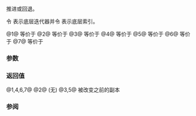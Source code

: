{{cpp/ranges/enumerate_view/iterator/title|1=operator++,--,+=,-=}}
{{cpp/ranges/enumerate_view/navbar}}

{{dcl begin}}
{{dcl|num=1|since=c++23|
constexpr /*iterator*/&amp; operator++();
}}
{{dcl|num=2|since=c++23|
constexpr void operator++( int );
}}
{{dcl|num=3|since=c++23|
constexpr /*iterator*/ operator++( int )
    requires ranges::forward_range&lt;Base&gt;;
}}
{{dcl|num=4|since=c++23|
constexpr /*iterator*/&amp; operator--()
    requires ranges::bidirectional_range&lt;Base&gt;;
}}
{{dcl|num=5|since=c++23|
constexpr /*iterator*/ operator--( int )
    requires ranges::bidirectional_range&lt;Base&gt;;
}}
{{dcl|num=6|since=c++23|1=
constexpr /*iterator*/&amp; operator+=( difference_type n )
    requires ranges::random_access_range&lt;Base&gt;;
}}
{{dcl|num=7|since=c++23|1=
constexpr /*iterator*/&amp; operator-=( difference_type n )
    requires ranges::random_access_range&lt;Base&gt;;
}}
{{dcl end}}

推进或回退{{rlp|iterator|迭代器}}。

令 {{rlpi|/#数据成员|current_}} 表示底层迭代器并令 {{rlpi|/#数据成员|pos_}} 表示底层索引。

@1@ 等价于 {{c|1=++current_; ++pos_; return *this;}}
@2@ 等价于 {{c|1=++current_;}}
@3@ 等价于 {{c|1=auto tmp = *this; ++*this; return tmp;}}
@4@ 等价于 {{c|1=--current_; --pos_; return *this;}}
@5@ 等价于 {{c|1=auto tmp = *this; --*this; return tmp;}}
@6@ 等价于 {{c|1=current_ += n; pos_ += n; return *this;}}
@7@ 等价于 {{c|1=current_ -= n; pos_ -= n; return *this;}}

===参数===
{{par begin}}
{{par|n|相对于当前位置的偏移}}
{{par end}}

===返回值===
@1,4,6,7@ {{c|*this}}
@2@ (无)
@3,5@ {{c|*this}} 被改变之前的副本

===参阅===
{{dsc begin}}
{{dsc fun|cpp/ranges/enumerate_view/iterator/operator_arith2|title=operator+&lt;br&gt;operator-|实行迭代器算术运算|notes={{mark c++23}}}}
{{dsc end}}

{{langlinks|de|en|es|ja|ru}}